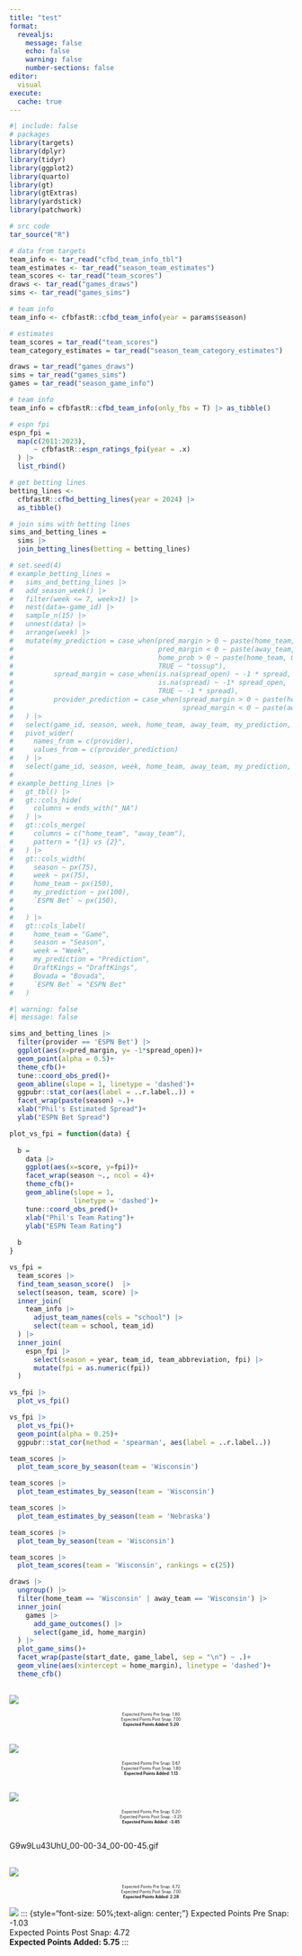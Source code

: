 ```yaml
---
title: "test"
format: 
  revealjs:
    message: false
    echo: false
    warning: false
    number-sections: false
editor: 
  visual
execute:
  cache: true
---
```


```r
#| include: false
# packages
library(targets)
library(dplyr)
library(tidyr)
library(ggplot2)
library(quarto)
library(gt)
library(gtExtras)
library(yardstick)
library(patchwork)

# src code
tar_source("R")

```

```r
# data from targets
team_info <- tar_read("cfbd_team_info_tbl")
team_estimates <- tar_read("season_team_estimates")
team_scores <- tar_read("team_scores")
draws <- tar_read("games_draws")
sims <- tar_read("games_sims")

# team info
team_info <- cfbfastR::cfbd_team_info(year = params$season)

# estimates
team_scores = tar_read("team_scores")
team_category_estimates = tar_read("season_team_category_estimates")

draws = tar_read("games_draws")
sims = tar_read("games_sims")
games = tar_read("season_game_info")

# team info
team_info = cfbfastR::cfbd_team_info(only_fbs = T) |> as_tibble()

# espn fpi
espn_fpi = 
  map(c(2011:2023),
      ~ cfbfastR::espn_ratings_fpi(year = .x)
  ) |>
  list_rbind()

# get betting lines
betting_lines <-
  cfbfastR::cfbd_betting_lines(year = 2024) |>
  as_tibble()

# join sims with betting lines
sims_and_betting_lines = 
  sims |>
  join_betting_lines(betting = betting_lines)
```

```r

# set.seed(4)
# example_betting_lines = 
#   sims_and_betting_lines |>
#   add_season_week() |>
#   filter(week <= 7, week>1) |>
#   nest(data=-game_id) |>
#   sample_n(15) |>
#   unnest(data) |>
#   arrange(week) |>
#   mutate(my_prediction = case_when(pred_margin > 0 ~ paste(home_team, pred_margin, sep = " by "),
#                                    pred_margin < 0 ~ paste(away_team, -1 * pred_margin, sep = " by "),
#                                    home_prob > 0 ~ paste(home_team, 0.5, by = " by "),
#                                    TRUE ~ "tossup"),
#          spread_margin = case_when(is.na(spread_open) ~ -1 * spread,
#                                    is.na(spread) ~ -1* spread_open,
#                                    TRUE ~ -1 * spread),
#          provider_prediction = case_when(spread_margin > 0 ~ paste(home_team, spread_margin, sep = " by "),
#                                          spread_margin < 0 ~ paste(away_team, -1 * spread_margin, sep = " by "))
#   ) |>
#   select(game_id, season, week, home_team, away_team, my_prediction, provider, provider_prediction) |>
#   pivot_wider(
#     names_from = c(provider),
#     values_from = c(provider_prediction)
#   ) |>
#   select(game_id, season, week, home_team, away_team, my_prediction, `ESPN Bet`, `DraftKings`, `Bovada`)
# 
# example_betting_lines |>
#   gt_tbl() |>
#   gt::cols_hide(
#     columns = ends_with("_NA")
#   ) |>
#   gt::cols_merge(
#     columns = c("home_team", "away_team"),
#     pattern = "{1} vs {2}",
#   ) |>
#   gt::cols_width(
#     season ~ px(75),
#     week ~ px(75),
#     home_team ~ px(150),
#     my_prediction ~ px(100),
#     `ESPN Bet` ~ px(150),
#     
#   ) |>
#   gt::cols_label(
#     home_team = "Game",
#     season = "Season",
#     week = "Week",
#     my_prediction = "Prediction",
#     DraftKings = "DraftKings",
#     Bovada = "Bovada",
#     `ESPN Bet` = "ESPN Bet"
#   )
```

```r
#| warning: false
#| message: false

sims_and_betting_lines |>
  filter(provider == 'ESPN Bet') |>
  ggplot(aes(x=pred_margin, y= -1*spread_open))+
  geom_point(alpha = 0.5)+
  theme_cfb()+
  tune::coord_obs_pred()+
  geom_abline(slope = 1, linetype = 'dashed')+
  ggpubr::stat_cor(aes(label = ..r.label..)) +
  facet_wrap(paste(season) ~.)+
  xlab("Phil's Estimated Spread")+
  ylab("ESPN Bet Spread")

```

```r

plot_vs_fpi = function(data) {
  
  b = 
    data |>
    ggplot(aes(x=score, y=fpi))+
    facet_wrap(season ~., ncol = 4)+
    theme_cfb()+
    geom_abline(slope = 1, 
                linetype = 'dashed')+
    tune::coord_obs_pred()+
    xlab("Phil's Team Rating")+
    ylab("ESPN Team Rating")
  
  b
}

```

```r

vs_fpi = 
  team_scores |>
  find_team_season_score()  |>
  select(season, team, score) |>
  inner_join(
    team_info |>
      adjust_team_names(cols = "school") |>
      select(team = school, team_id)
  ) |>
  inner_join(
    espn_fpi |>
      select(season = year, team_id, team_abbreviation, fpi) |>
      mutate(fpi = as.numeric(fpi))
  ) 

vs_fpi |>
  plot_vs_fpi()

```

```r

vs_fpi |>
  plot_vs_fpi()+
  geom_point(alpha = 0.25)+
  ggpubr::stat_cor(method = 'spearman', aes(label = ..r.label..))

```

```r

team_scores |>
  plot_team_score_by_season(team = 'Wisconsin')

```


```r

team_scores |>
  plot_team_estimates_by_season(team = 'Wisconsin')

```

```r

team_scores |>
  plot_team_estimates_by_season(team = 'Nebraska')

```


```r

team_scores |>
  plot_team_by_season(team = 'Wisconsin')

```

```r

team_scores |>
  plot_team_scores(team = 'Wisconsin', rankings = c(25))

```

```r

draws |>
  ungroup() |>
  filter(home_team == 'Wisconsin' | away_team == 'Wisconsin') |>
  inner_join(
    games |>
      add_game_outcomes() |>
      select(game_id, home_margin)
  ) |>
  plot_game_sims()+
  facet_wrap(paste(start_date, game_label, sep = "\n") ~ .)+
  geom_vline(aes(xintercept = home_margin), linetype = 'dashed')+
  theme_cfb()


```



##  {background-image="gifs/eMsJcuIooJg_00-01-35_00-01-48.gif" background-position="center" background-color="white" background-size="contain"}

<!-- <div style="display: flex; align-items: center; justify-content: center; height: 100vh;"> -->

<!--   <h2 style="color: white; font-size: 3em; text-align: center;font-weight: bold;">EXPECTED POINTS ADDED: 5.2</h2> -->

<!-- </div> -->

## 

![](gifs/eMsJcuIooJg_00-01-35_00-01-48.gif){fig-align="center"}

::: {style="font-size: 50%;text-align: center;"}
Expected Points Pre Snap: 1.80\
Expected Points Post Snap: 7.00\
**Expected Points Added: 5.20**
:::

##  {background-image="gifs/eMsJcuIooJg_00-01-35_00-01-48.gif" background-position="center" background-color="white" background-size="contain"}

## 

![](gifs/eMsJcuIooJg_00-01-28_00-01-35.gif){fig-align="center"}

::: {style="font-size: 50%;text-align: center;"}
Expected Points Pre Snap: 0.67\
Expected Points Post Snap: 1.80\
**Expected Points Added: 1.13**
:::

## 

![](gifs/G9w9Lu43UhU_00-01-23_00-01-32.gif){fig-align="center"}

::: {style="font-size: 50%;text-align: center;"}
Expected Points Pre Snap: 0.20\
Expected Points Post Snap: -3.25\
**Expected Points Added: -3.45**
:::

##  {background-image="gifs/eMsJcuIooJg_00-01-35_00-01-48.gif" background-position="center" background-color="white" background-size="contain"}

G9w9Lu43UhU_00-00-34_00-00-45.gif

## 

![](gifs/G9w9Lu43UhU_00-00-34_00-00-45.gif){fig-align="center"}

::: {style="font-size: 50%;text-align: center;"}
Expected Points Pre Snap: 4.72\
Expected Points Post Snap: 7.00\
**Expected Points Added: 2.28**
:::

![](gifs/G9w9Lu43UhU_00-00-00_00-00-14.gif){fig-align="center"} ::: {style="font-size: 50%;text-align: center;"} Expected Points Pre Snap: -1.03\
Expected Points Post Snap: 4.72\
**Expected Points Added: 5.75** :::
